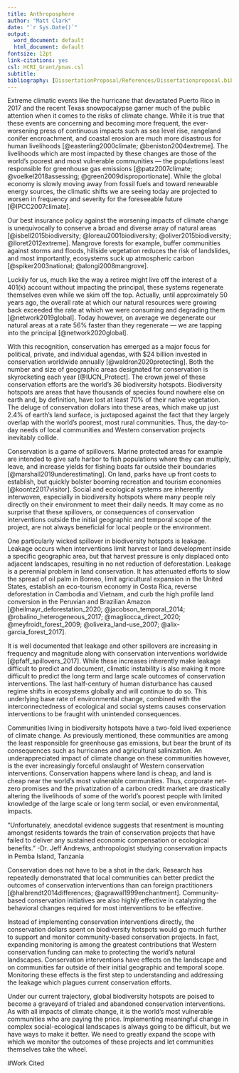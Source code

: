 ```yaml
--- 
title: Anthroposphere
author: "Matt Clark"
date: "`r Sys.Date()`"
output:
  word_document: default
  html_document: default
fontsize: 12pt
link-citations: yes
csl: HCRI_Grant/pnas.csl
subtitle: 
bibliography: [DissertationProposal/References/Dissertationproposal.bib,DissertationProposal/References/NonZoteroRefs.bib,HCRI_Grant/Refs.bib,Anthroposphere.bib, Anthroposphere2.bib]
---
```

Extreme climatic events like the hurricane that devastated Puerto Rico in 2017 and the recent Texas snowpocalypse garner much of the public attention when it comes to the risks of climate change. While it is true that these events are concerning and becoming more frequent, the ever-worsening press of continuous impacts such as sea level rise, rangeland conifer encroachment, and coastal erosion are much more disastrous for human livelihoods [@easterling2000climate; @beniston2004extreme]. The livelihoods which are most impacted by these changes are those of the world's poorest and most vulnerable communities — the populations least responsible for greenhouse gas emissions [@patz2007climate; @voelkel2018assessing; @green2009disproportionate]. While the global economy is slowly moving away from fossil fuels and toward renewable energy sources, the climatic shifts we are seeing today are projected to worsen in frequency and severity for the foreseeable future [@IPCC2007climate]. 

Our best insurance policy against the worsening impacts of climate change is unequivocally to conserve a broad and diverse array of natural areas [@isbell2015biodiversity; @loreau2001biodiversity; @oliver2015biodiversity; @lloret2012extreme]. Mangrove forests for example, buffer communities against storms and floods, hillside vegetation reduces the risk of landslides, and most importantly, ecosystems suck up atmospheric carbon [@spiker2003national; @alongi2008mangrove]. 

Luckily for us, much like the way a retiree might live off the interest of a 401(k) account without impacting the principal, these systems regenerate themselves even while we skim off the top. Actually, until approximately 50 years ago, the overall rate at which our natural resources were growing back exceeded the rate at which we were consuming and degrading them [@network2019global]. Today however, on average we degenerate our natural areas at a rate 56% faster than they regenerate — we are tapping into the principal [@network2020global].

With this recognition, conservation has emerged as a major focus for political, private, and individual agendas, with $24 billion invested in conservation worldwide annually [@waldron2020protecting]. Both the number and size of geographic areas designated for conservation is skyrocketing each year [@IUCN_Protect]. The crown jewel of these conservation efforts are the world’s 36 biodiversity hotspots. Biodiversity hotspots are areas that have thousands of species found nowhere else on earth and, by definition, have lost at least 70%  of their native vegetation. The deluge of conservation dollars into these areas, which make up just 2.4% of earth’s land surface, is juxtaposed against the fact that they largely overlap with the world’s poorest, most rural communities. Thus, the day-to-day needs of local communities and Western conservation projects inevitably collide. 

Conservation is a game of spillovers. Marine protected areas for example are intended to give safe harbor to fish populations where they can multiply, leave, and increase yields for fishing boats far outside their boundaries [@marshall2019underestimating]. On land, parks have up front costs to establish, but quickly bolster booming recreation and tourism economies [@koontz2017visitor]. Social and ecological systems are inherently interwoven, especially in biodiversity hotspots where many people rely directly on their environment to meet their daily needs. It may come as no surprise that these spillovers, or consequences of conservation interventions outside the initial geographic and temporal scope of the project, are not always beneficial for local people or the environment.  

One particularly wicked spillover in biodiversity hotspots is leakage. Leakage occurs when interventions limit harvest or land development inside a specific geographic area, but that harvest pressure is only displaced onto adjacent landscapes, resulting in no net reduction of deforestation. Leakage is a perennial problem in land conservation. It has attenuated efforts to slow the spread of oil palm in Borneo, limit agricultural expansion in the United States, establish an eco-tourism economy in Costa Rica, reverse deforestation in Cambodia and Vietnam, and curb the high profile land conversion in the Peruvian and Brazilian Amazon [@heilmayr_deforestation_2020; @jacobson_temporal_2014; @robalino_heterogeneous_2017; @magliocca_direct_2020; @meyfroidt_forest_2009; @oliveira_land-use_2007; @alix-garcia_forest_2017]. 

It is well documented that leakage and other spillovers are increasing in frequency and magnitude along with conservation interventions worldwide [@pfaff_spillovers_2017]. While these increases inherently make leakage difficult to predict and document, climatic instability is also making it more difficult to predict the long term and large scale outcomes of conservation interventions. The last half-century of human disturbance has caused regime shifts in ecosystems globally and will continue to do so. This underlying base rate of environmental change, combined with the interconnectedness of ecological and social systems causes conservation interventions to be fraught with unintended consequences. 

Communities living in biodiversity hotspots have a two-fold lived experience of climate change. As previously mentioned, these communities are among the least responsible for greenhouse gas emissions, but bear the brunt of its consequences such as hurricanes and agricultural salinization. An underappreciated impact of climate change on these communities however, is the ever increasingly forceful onslaught of Western conservation interventions. Conservation happens where land is cheap, and land is cheap near the world’s most vulnerable communities. Thus, corporate net-zero promises and the privatization of a carbon credit market are drastically altering the livelihoods of some of the world’s poorest people with limited knowledge of the large scale or long term social, or even environmental, impacts. 


“Unfortunately, anecdotal evidence suggests that resentment is mounting amongst residents towards the train of conservation projects that have failed to deliver any sustained economic compensation or ecological beneﬁts.” -Dr. Jeff Andrews, anthropologist studying conservation impacts in Pemba Island, Tanzania 

Conservation does not have to be a shot in the dark. Research has repeatedly demonstrated that local communities can better predict the outcomes of conservation interventions than can foreign practitioners [@halbrendt2014differences; @agrawal1999enchantment]. Community-based conservation initiatives are also highly effective in catalyzing the behavioral changes required for most interventions to be effective.  

Instead of implementing conservation interventions directly, the conservation dollars spent on biodiversity hotspots would go much further to support and monitor community-based conservation projects. In fact, expanding monitoring is among the greatest contributions that Western conservation funding can make to protecting the world’s natural landscapes. Conservation interventions have effects on the landscape and on communities far outside of their initial geographic and temporal scope. Monitoring these effects is the first step to understanding and addressing the leakage which plagues current conservation efforts. 

Under our current trajectory, global biodiversity hotspots are poised to become a graveyard of trialed and abandoned conservation interventions. As with all impacts of climate change, it is the world’s most vulnerable communities who are paying the price. Implementing meaningful change in complex social-ecological landscapes is always going to be difficult, but we have ways to make it better. We need to greatly expand the scope with which we monitor the outcomes of these projects and let communities themselves take the wheel. 

\newpage
#Work Cited





